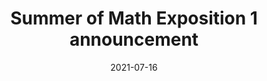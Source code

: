 ---
title: Summer of Math Exposition 1 announcement
description: Advice on creating math videos
date: 2021-07-16
video: ojjzXyQCzso
source: _2021/some1
credits:
- Lesson by Grant Sanderson
---